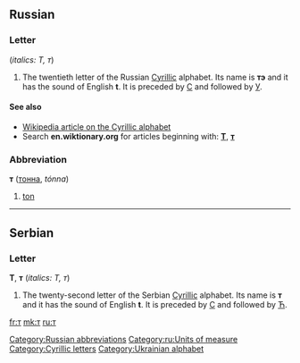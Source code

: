 {{also|Appendix:Variations of "t"}}
==Russian==

===Letter===
{{infl|ru|letter|lower case||upper case|Т}} (''italics: Т, т'')

# The twentieth letter of the Russian [[Cyrillic]] alphabet. Its name is '''тэ''' {{IPAchar|(tɛ)}} and it has the sound of English '''t'''. It is preceded by [[с|С]] and followed by [[у|У]].

====See also====
* [[w:Cyrillic alphabet|Wikipedia article on the Cyrillic alphabet]]
* Search '''en.wiktionary.org''' for articles beginning with: '''[http://en.wiktionary.org/w/index.php?title=Special%3AAllpages&from=%D0%A2&namespace=0 Т]''', '''[http://en.wiktionary.org/w/index.php?title=Special%3AAllpages&from=%D1%82&namespace=0 т]'''

===Abbreviation===
'''т''' ([[тонна]], ''tónna'')

# [[ton]]

[[Category:Russian abbreviations]]
[[Category:ru:Units of measure]]

----

==Serbian==

===Letter===
'''Т''', '''т''' (''italics: Т, т'')

# The twenty-second letter of the Serbian [[Cyrillic]] alphabet. Its name is '''т''' and it has the sound of English '''t'''. It is preceded by [[с|С]] and followed by [[ћ|Ћ]].

[[Category:Cyrillic letters]]
[[Category:Ukrainian alphabet]]

[[fr:т]]
[[mk:т]]
[[ru:т]]